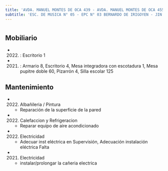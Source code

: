 ```yaml
---
title: 'AVDA. MANUEL MONTES DE OCA 439 - AVDA. MANUEL MONTES DE OCA 455'
subtitle: 'ESC. DE MUSICA N° 05 - EPC N° 03 BERNARDO DE IRIGOYEN - JIN A (EPCJS 03/05°) - Sup Inicial II B A Sup Primaria DE05 - ESC. DE MUSICA N° 05'
---
```


#


## Mobiliario

*  (2022) : Escritorio 1 

*  (2021) : Armario 8, Escritorio 4, Mesa integradora con escotadura 1, Mesa pupitre doble 60, Pizarrón 4, Silla escolar 125 





## Mantenimiento

*  (2022) Albañileria / Pintura 
    + Reparación de la superficie de la pared

*  (2022) Calefaccion y Refrigeracion 
    + Reparar equipo de aire acondicionado

*  (2022) Electricidad 
    + Adecuar inst eléctrica en Supervisión, Adecuación instalación  eléctrica Falta

*  (2021) Electricidad 
    + instalar/prolongar la cañeria electrica



